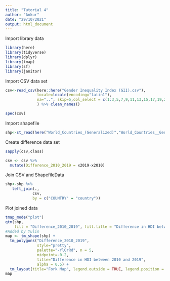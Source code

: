 ```yaml
---
title: "Tutorial 4"
author: "Ankur"
date: "29/10/2021"
output: html_document
---
```

Import library data
```r
library(here)
library(tidyverse)
library(dplyr)
library(tmap)
library(sf)
library(janitor)
```


Import CSV data set
```r
csv<-read_csv(here::here("Gender Inequality Index (GII).csv"),
              locale=locale(encoding="latin1"),
              na="..", skip=5,col_select = c(1:3,5,7,9,11,13,15,17,19,21,23,25,27)
              ) %>% clean_names()

spec(csv)
```


Import shapefile
```r
shp<-st_read(here("World_Countries_(Generalized)","World_Countries__Generalized_.shp"))
```

Create difference data set
```r
sapply(csv,class)

csv <- csv %>%
  mutate(Difference_2010_2019 = x2019-x2010)
```


Join CSV and ShapefileData
```r
shp<-shp %>%
   left_join(., 
            csv,
            by = c("COUNTRY" = "country"))
```

Plot joined data
```r
tmap_mode("plot")
qtm(shp, 
    fill = "Difference_2010_2019", fill.title = "Difference in HDI between 2010 and 2019")
#Added by Yulin
map <- tm_shape(shp) + 
  tm_polygons("Difference_2010_2019", 
              style="pretty",
              palette="-YlOrRd", n = 5,
              midpoint=-0.2,
              title="Difference in HDI between 2010 and 2019",
              alpha = 0.5) +
  tm_layout(title="Fork Map", legend.outside = TRUE, legend.position = c("right", "bottom"))
map
```
